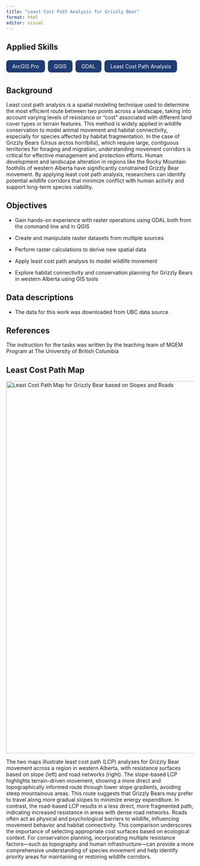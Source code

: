 ```yaml
---
title: "Least Cost Path Analysis for Grizzly Bear"
format: html
editor: visual
---
```


## Applied Skills

<div style="display: flex; flex-wrap: wrap; gap: 0.5rem; margin-bottom: 1.5rem;">

<span style="background-color: #1f3c73; color: white; padding: 0.5rem 1rem; border-radius: 0.5rem;">ArcGIS Pro</span>

<span style="background-color: #1f3c73; color: white; padding: 0.5rem 1rem; border-radius: 0.5rem;">QGIS</span>

<span style="background-color: #1f3c73; color: white; padding: 0.5rem 1rem; border-radius: 0.5rem;">GDAL</span>

<span style="background-color: #1f3c73; color: white; padding: 0.5rem 1rem; border-radius: 0.5rem;">Least Cost Path Analysis</span>

</div>


::: panel-tabset
## Background

Least cost path analysis is a spatial modeling technique used to determine the most efficient route between two points across a landscape, taking into account varying levels of resistance or "cost" associated with different land cover types or terrain features. This method is widely applied in wildlife conservation to model animal movement and habitat connectivity, especially for species affected by habitat fragmentation. In the case of Grizzly Bears (Ursus arctos horribilis), which require large, contiguous territories for foraging and migration, understanding movement corridors is critical for effective management and protection efforts. Human development and landscape alteration in regions like the Rocky Mountain foothills of western Alberta have significantly constrained Grizzly Bear movement. By applying least cost path analysis, researchers can identify potential wildlife corridors that minimize conflict with human activity and support long-term species viability.

## Objectives

-   Gain hands-on experience with raster operations using GDAL both from the command line and in QGIS

-   Create and manipulate raster datasets from multiple sources

-   Perform raster calculations to derive new spatial data

-   Apply least cost path analysis to model wildlife movement

-   Explore habitat connectivity and conservation planning for Grizzly Bears in western Alberta using GIS tools

## Data descriptions

-   The data for this work was downloaded from UBC data source

## References

The instruction for the tasks was written by the teaching team of MGEM Program at The University of British Columbia

:::

## Least Cost Path Map

::: {html}
<img src="images/least_cost_map.png" alt="Least Cost Path Map for Grizzly Bear based on Slopes and Roads" width="1000px"/>
:::

The two maps illustrate least cost path (LCP) analyses for Grizzly Bear movement across a region in western Alberta, with resistance surfaces based on slope (left) and road networks (right). The slope-based LCP highlights terrain-driven movement, showing a more direct and topographically informed route through lower slope gradients, avoiding steep mountainous areas. This route suggests that Grizzly Bears may prefer to travel along more gradual slopes to minimize energy expenditure. In contrast, the road-based LCP results in a less direct, more fragmented path, indicating increased resistance in areas with dense road networks. Roads often act as physical and psychological barriers to wildlife, influencing movement behavior and habitat connectivity. This comparison underscores the importance of selecting appropriate cost surfaces based on ecological context. For conservation planning, incorporating multiple resistance factors—such as topography and human infrastructure—can provide a more comprehensive understanding of species movement and help identify priority areas for maintaining or restoring wildlife corridors.
